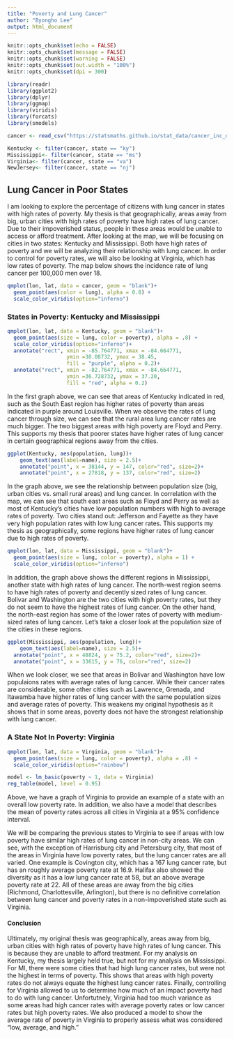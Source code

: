 ```yaml
---
title: "Poverty and Lung Cancer"
author: "Byongho Lee"
output: html_document
---
```


```r
knitr::opts_chunk$set(echo = FALSE)
knitr::opts_chunk$set(message = FALSE)
knitr::opts_chunk$set(warning = FALSE)
knitr::opts_chunk$set(out.width = "100%")
knitr::opts_chunk$set(dpi = 300)

library(readr)
library(ggplot2)
library(dplyr)
library(ggmap)
library(viridis)
library(forcats)
library(smodels)
```


```r
cancer <- read_csv("https://statsmaths.github.io/stat_data/cancer_inc_data.csv")
```

```r
Kentucky <- filter(cancer, state == "ky")
Mississippi<- filter(cancer, state == "ms")
Virginia<- filter(cancer, state == "va")
NewJersey<- filter(cancer, state == "nj")
```

## Lung Cancer in Poor States

I am looking to explore the percentage of citizens with lung cancer in states with high rates of poverty. My thesis is that geographically, areas away from big, urban cities with high rates of poverty have high rates of lung cancer. Due to their impoverished status, people in these areas would be unable to access or afford treatment. After looking at the map, we will be focusing on cities in two states: Kentucky and Mississippi. Both have high rates of poverty and we will be analyzing their relationship with lung cancer. In order to control for poverty rates, we will also be looking at Virginia, which has low rates of poverty. The map below shows the incidence rate of lung cancer per 100,000 men over 18. 

```r
qmplot(lon, lat, data = cancer, geom = "blank")+
  geom_point(aes(color = lung), alpha = 0.8) +
  scale_color_viridis(option="inferno")
```

### States in Poverty: Kentucky and Mississippi

```r
qmplot(lon, lat, data = Kentucky, geom = "blank")+
  geom_point(aes(size = lung, color = poverty), alpha = .8) +
  scale_color_viridis(option="inferno")+
  annotate("rect", xmin = -85.764771, xmax = -84.664771,
                   ymin =38.08732, ymax = 38.45,
                   fill = "purple", alpha = 0.2)+
  annotate("rect", xmin = -82.764771, xmax = -84.664771,
                   ymin =36.728732, ymax = 37.20,
                   fill = "red", alpha = 0.2)
```
In the first graph above, we can see that areas of Kentucky indicated in red, such as the South East region has higher rates of poverty than areas indicated in purple around Louisville. When we observe the rates of lung cancer through size, we can see that the rural area lung cancer rates are much bigger. The two biggest areas with high poverty are Floyd and Perry. This supports my thesis that poorer states have higher rates of lung cancer in certain geographical regions away from the cities. 

```r
ggplot(Kentucky, aes(population, lung))+
    geom_text(aes(label=name), size = 2.5)+
    annotate("point", x = 38144, y = 147, color="red", size=2)+
    annotate("point", x = 27818, y = 137, color="red", size=2)
```
In the graph above, we see the relationship between population size (big, urban cities vs. small rural areas) and lung cancer. In correlation with the map, we can see that south east areas such as Floyd and Perry as well as most of Kentucky's cities have low population numbers with high to average rates of poverty. Two cities stand out: Jefferson and Fayette as they have very high population rates with low lung cancer rates. This supports my thesis as geographically, some regions have higher rates of lung cancer due to high rates of poverty. 
```r
qmplot(lon, lat, data = Mississippi, geom = "blank")+
  geom_point(aes(size = lung, color = poverty), alpha = 1) +
  scale_color_viridis(option="inferno")
```
In addition, the graph above shows the different regions in Mississippi, another state with high rates of lung cancer. The north-west region seems to have high rates of poverty and decently sized rates of lung cancer. Bolivar and Washington are the two cities with high poverty rates, but they do not seem to have the highest rates of lung cancer. On the other hand, the north-east region has some of the lower rates of poverty with medium-sized rates of lung cancer. Let's take a closer look at the population size of the cities in these regions. 

```r
ggplot(Mississippi, aes(population, lung))+
    geom_text(aes(label=name), size = 2.5)+
  annotate("point", x = 48824, y = 75.2, color="red", size=2)+
  annotate("point", x = 33615, y = 76, color="red", size=2)
```
When we look closer, we see that areas in Bolivar and Washington have low populaions rates with average rates of lung cancer. While their cancer rates are considerable, some other cities such as Lawrence, Grenada, and Itawamba have higher rates of lung cancer with the same population sizes and average rates of poverty. This weakens my original hypothesis as it shows that in some areas, poverty does not have the strongest relationship with lung cancer. 

### A State Not In Poverty: Virginia 

```r
qmplot(lon, lat, data = Virginia, geom = "blank")+
  geom_point(aes(size = lung, color = poverty), alpha = .8) +
  scale_color_viridis(option="rainbow")
```


```r
model <- lm_basic(poverty ~ 1, data = Virginia)
reg_table(model, level = 0.95)
```
Above, we have a graph of Virginia to provide an example of a state with an overall low poverty rate. In addition, we also have a model that describes the mean of poverty rates across all cities in Virginia at a 95% confidence interval. 

We will be comparing the previous states to Virginia to see if areas with low poverty have similar high rates of lung cancer in non-city areas. We can see, with the exception of Harrisburg city and Petersburg city, that most of the areas in Virginia have low poverty rates, but the lung cancer rates are all varied. One example is Covington city, which has a 167 lung cancer rate, but has an roughly average poverty rate at 16.9. Halifax also showed the diversity as it has a low lung cancer rate at 58, but an above average poverty rate at 22. All of these areas are away from the big cities (Richmond, Charlottesville, Arlington), but there is no definitive correlation between lung cancer and poverty rates in a non-impoverished state such as Virginia. 


#### Conclusion 

Ultimately, my original thesis was geographically, areas away from big, urban cities with high rates of poverty have high rates of lung cancer. This is because they are unable to afford treatment. For my analysis on Kentucky, my thesis largely held true, but not for my analysis on Mississippi. For MI, there were some cities that had high lung cancer rates, but were not the highest in terms of poverty. This shows that areas with high poverty rates do not always equate the highest lung cancer rates. Finally, controlling for Virginia allowed to us to determine how much of an impact poverty had to do with lung cancer. Unfortutnely, Virginia had too much variance as some areas had high cancer rates with average poverty rates or low cancer rates but high poverty rates. We also produced a model to show the average rate of poverty in Virginia to properly assess what was considered "low, average, and high."

